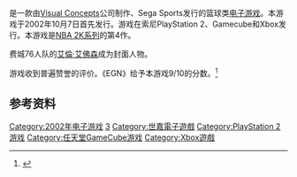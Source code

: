 {{NoteTA
| G1 = Games
}}

{{vgname|NBA 2K3|en=NBA 2K3}}是一款由[[Visual_Concepts|Visual Concepts]]公司制作、Sega Sports发行的篮球类[[电子游戏|电子游戏]]。本游戏于2002年10月7日首先发行。游戏在索尼PlayStation 2、Gamecube和Xbox发行。本游戏是[[NBA_2K系列|NBA 2K系列]]的第4作。

费城76人队的[[艾倫·艾佛森|艾倫·艾佛森]]成为封面人物。

游戏收到普遍赞誉的评价。《EGN》给予本游戏9/10的分数。<ref>{{cite journal |author=EGM staff |url=http://www.egmmag.com/article2/0,2053,1492055,00.asp |title=NBA 2K3 (PS2) |magazine=Electronic Gaming Monthly |issue=161 |date=December 2002 |page=204 |archiveurl=https://web.archive.org/web/20040415230727/http://www.egmmag.com/article2/0,2053,1492055,00.asp |archivedate=2004-04-15 |deadurl=yes |accessdate=May 9, 2015 }}</ref>

== 参考资料 ==
{{Reflist}}

{{NBA 2K系列}}

{{DEFAULTSORT:NBA 2K3}}
[[Category:2002年电子游戏|Category:2002年电子游戏]]
[[Category:NBA_2K系列|3]]
[[Category:世嘉電子遊戲|Category:世嘉電子遊戲]]
[[Category:PlayStation_2游戏|Category:PlayStation 2游戏]]
[[Category:任天堂GameCube游戏|Category:任天堂GameCube游戏]]
[[Category:Xbox遊戲|Category:Xbox遊戲]]

{{sports-videogame-stub}}
{{sega-stub}}